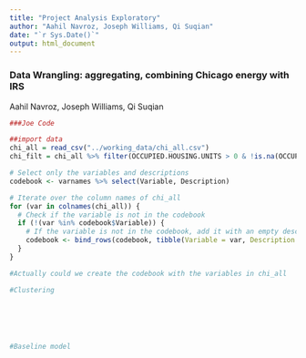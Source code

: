```yaml
---
title: "Project Analysis Exploratory"
author: "Aahil Navroz, Joseph Williams, Qi Suqian"
date: "`r Sys.Date()`"
output: html_document
---
```


### Data Wrangling: aggregating, combining Chicago energy with IRS

Aahil Navroz, Joseph Williams, Qi Suqian

```r
###Joe Code

##import data
chi_all = read_csv("../working_data/chi_all.csv")
chi_filt = chi_all %>% filter(OCCUPIED.HOUSING.UNITS > 0 & !is.na(OCCUPIED.HOUSING.UNITS))

# Select only the variables and descriptions
codebook <- varnames %>% select(Variable, Description)

# Iterate over the column names of chi_all
for (var in colnames(chi_all)) {
  # Check if the variable is not in the codebook
  if (!(var %in% codebook$Variable)) {
    # If the variable is not in the codebook, add it with an empty description
    codebook <- bind_rows(codebook, tibble(Variable = var, Description = ""))
  }
}

#Actually could we create the codebook with the variables in chi_all

#Clustering






#Baseline model

```